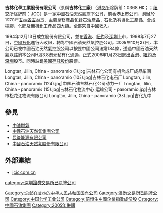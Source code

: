 '''吉林化學工業股份有限公司'''（原稱'''吉林化工廠'''）（[[港交所|港交所]]除牌前：0368.HK；{{Szse|000618|name=吉化退市|delisted=yes}}；[[纽交所|纽交所]]除牌前：JCC）是一家[[中國石油天然氣|中國石油天然氣]]旗下公司，前香港上市公司，創辦於1970年[[吉林省|吉林省]][[吉林市|吉林市]]，主要業務產品包括石油產品、石化及有機化工產品、合成橡膠、化肥及無機化工產品四大類。全部來自中國收入。

1994年12月13日成立股份有限公司，並在[[香港|香港]]、[[紐約|紐約]]及[[深圳|深圳]]上市，1998年7月27日，[[中國石化|中國石化]]進行大改組，轉為中國石油天然氣控股公司。2005年10月28日，本公司已被中國石油天然氣控股公司以按照中國公司法第184條，透過中國石油天然氣以註銷本公司H股3.8港元私有化通過，正式2006年1月23日退出[[香港|香港]]、[[紐約|紐約]]及[[深圳|深圳]]股市。同時註銷[[美國存託股份|美國存託股份]]股票。
<gallery>
Longtan, Jilin, China - panoramio (1).jpg|吉林石化公司有机合成厂成品车间
Longtan, Jilin, China - panoramio (108).jpg|吉林石化电石厂
Longtan, Jilin, China - panoramio (124).jpg|中国石油吉林石化公司动力一厂
Longtan, Jilin, China - panoramio (15).jpg|吉林石化物流中心
运输公司 - panoramio.jpg|吉林市松花江物流有限公司
Longtan, Jilin, China - panoramio (38).jpg|吉化九中
</gallery>
==參見==
*[[中油燃氣|中油燃氣]]
*[[中國石油天然氣集團公司|中國石油天然氣集團公司]]
*[[昆崙能源有限公司|昆崙能源有限公司]]
*[[中國石油天然氣股份有限公司|中國石油天然氣股份有限公司]]

==外部連結==
*[https://web.archive.org/web/20080129101505/http://www.jcic.com.cn/ jcic.com.cn]

[[Category:总部在吉林的中华人民共和国国有公司|Category:总部在吉林的中华人民共和国国有公司]]
[[Category:香港交易所已除牌公司|Category:香港交易所已除牌公司]]
[[Category:中国化学工业公司|Category:中国化学工业公司]]
[[category:深圳證券交易所已除牌公司|category:深圳證券交易所已除牌公司]]
[[Category:前恒生中國企業指數成份股|Category:前恒生中國企業指數成份股]]
[[Category:中國石油集團|Category:中國石油集團]]
[[Category:2005年併購|Category:2005年併購]]